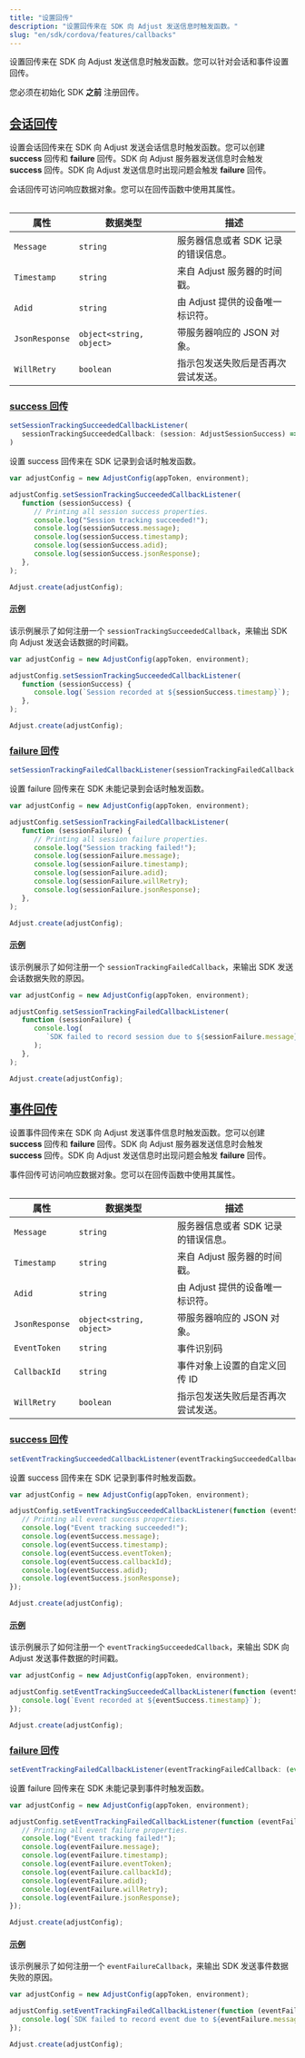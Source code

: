 ```yaml
---
title: "设置回传"
description: "设置回传来在 SDK 向 Adjust 发送信息时触发函数。"
slug: "en/sdk/cordova/features/callbacks"
---
```

设置回传来在 SDK 向 Adjust 发送信息时触发函数。您可以针对会话和事件设置回传。
<callout type="important"> 

您必须在初始化 SDK **之前** 注册回传。
</Callout> 

[会话回传](session-callbacks)
-------------------------

设置会话回传来在 SDK 向 Adjust 发送会话信息时触发函数。您可以创建 **success** 回传和 **failure** 回传。SDK 向 Adjust 服务器发送信息时会触发 **success** 回传。SDK 向 Adjust 发送信息时出现问题会触发 **failure** 回传。

会话回传可访问响应数据对象。您可以在回传函数中使用其属性。
<table autoWidth="1,2,3"> 

|       属性       |           数据类型           |          描述          |
|----------------|--------------------------|----------------------|
| `Message`      | `string`                 | 服务器信息或者 SDK 记录的错误信息。 |
| `Timestamp`    | `string`                 | 来自 Adjust 服务器的时间戳。   |
| `Adid`         | `string`                 | 由 Adjust 提供的设备唯一标识符。 |
| `JsonResponse` | `object<string, object>` | 带服务器响应的 JSON 对象。     |
| `WillRetry`    | `boolean`                | 指示包发送失败后是否再次尝试发送。    |

</Table> 

### [success 回传](success-callbacks)

<codeblock title="方法签名"> 

```js
setSessionTrackingSucceededCallbackListener(
   sessionTrackingSucceededCallback: (session: AdjustSessionSuccess) => void
)
```

</CodeBlock> 

设置 success 回传来在 SDK 记录到会话时触发函数。

```js
var adjustConfig = new AdjustConfig(appToken, environment);

adjustConfig.setSessionTrackingSucceededCallbackListener(
   function (sessionSuccess) {
      // Printing all session success properties.
      console.log("Session tracking succeeded!");
      console.log(sessionSuccess.message);
      console.log(sessionSuccess.timestamp);
      console.log(sessionSuccess.adid);
      console.log(sessionSuccess.jsonResponse);
   },
);

Adjust.create(adjustConfig);
```

#### [示例](example)

该示例展示了如何注册一个 `sessionTrackingSucceededCallback`，来输出 SDK 向 Adjust 发送会话数据的时间戳。

```js
var adjustConfig = new AdjustConfig(appToken, environment);

adjustConfig.setSessionTrackingSucceededCallbackListener(
   function (sessionSuccess) {
      console.log(`Session recorded at ${sessionSuccess.timestamp}`);
   },
);

Adjust.create(adjustConfig);
```

### [failure 回传](failure-callbacks)

<codeblock title="方法签名"> 

```js
setSessionTrackingFailedCallbackListener(sessionTrackingFailedCallback: (session: AdjustSessionFailure) => void)
```

</CodeBlock> 

设置 failure 回传来在 SDK 未能记录到会话时触发函数。

```js
var adjustConfig = new AdjustConfig(appToken, environment);

adjustConfig.setSessionTrackingFailedCallbackListener(
   function (sessionFailure) {
      // Printing all session failure properties.
      console.log("Session tracking failed!");
      console.log(sessionFailure.message);
      console.log(sessionFailure.timestamp);
      console.log(sessionFailure.adid);
      console.log(sessionFailure.willRetry);
      console.log(sessionFailure.jsonResponse);
   },
);

Adjust.create(adjustConfig);
```

#### [示例](example)

该示例展示了如何注册一个 `sessionTrackingFailedCallback`，来输出 SDK 发送会话数据失败的原因。

```js
var adjustConfig = new AdjustConfig(appToken, environment);

adjustConfig.setSessionTrackingFailedCallbackListener(
   function (sessionFailure) {
      console.log(
         `SDK failed to record session due to ${sessionFailure.message}`,
      );
   },
);

Adjust.create(adjustConfig);
```

[事件回传](event-callbacks)
-----------------------

设置事件回传来在 SDK 向 Adjust 发送事件信息时触发函数。您可以创建 **success** 回传和 **failure** 回传。SDK 向 Adjust 服务器发送信息时会触发 **success** 回传。SDK 向 Adjust 发送信息时出现问题会触发 **failure** 回传。

事件回传可访问响应数据对象。您可以在回传函数中使用其属性。
<table autoWidth="1,2,3"> 

|       属性       |           数据类型           |          描述          |
|----------------|--------------------------|----------------------|
| `Message`      | `string`                 | 服务器信息或者 SDK 记录的错误信息。 |
| `Timestamp`    | `string`                 | 来自 Adjust 服务器的时间戳。   |
| `Adid`         | `string`                 | 由 Adjust 提供的设备唯一标识符。 |
| `JsonResponse` | `object<string, object>` | 带服务器响应的 JSON 对象。     |
| `EventToken`   | `string`                 | 事件识别码                |
| `CallbackId`   | `string`                 | 事件对象上设置的自定义回传 ID     |
| `WillRetry`    | `boolean`                | 指示包发送失败后是否再次尝试发送。    |

</Table> 

### [success 回传](success-callbacks)

<codeblock title="方法签名"> 

```js
setEventTrackingSucceededCallbackListener(eventTrackingSucceededCallback: (event: AdjustEventSuccess) => void)
```

</CodeBlock> 

设置 success 回传来在 SDK 记录到事件时触发函数。

```js
var adjustConfig = new AdjustConfig(appToken, environment);

adjustConfig.setEventTrackingSucceededCallbackListener(function (eventSuccess) {
   // Printing all event success properties.
   console.log("Event tracking succeeded!");
   console.log(eventSuccess.message);
   console.log(eventSuccess.timestamp);
   console.log(eventSuccess.eventToken);
   console.log(eventSuccess.callbackId);
   console.log(eventSuccess.adid);
   console.log(eventSuccess.jsonResponse);
});

Adjust.create(adjustConfig);
```

#### [示例](example)

该示例展示了如何注册一个 `eventTrackingSucceededCallback`，来输出 SDK 向 Adjust 发送事件数据的时间戳。

```js
var adjustConfig = new AdjustConfig(appToken, environment);

adjustConfig.setEventTrackingSucceededCallbackListener(function (eventSuccess) {
   console.log(`Event recorded at ${eventSuccess.timestamp}`);
});

Adjust.create(adjustConfig);
```

### [failure 回传](failure-callbacks)

<codeblock title="方法签名"> 

```js
setEventTrackingFailedCallbackListener(eventTrackingFailedCallback: (event: AdjustEventFailure) => void)
```

</CodeBlock> 

设置 failure 回传来在 SDK 未能记录到事件时触发函数。

```js
var adjustConfig = new AdjustConfig(appToken, environment);

adjustConfig.setEventTrackingFailedCallbackListener(function (eventFailure) {
   // Printing all event failure properties.
   console.log("Event tracking failed!");
   console.log(eventFailure.message);
   console.log(eventFailure.timestamp);
   console.log(eventFailure.eventToken);
   console.log(eventFailure.callbackId);
   console.log(eventFailure.adid);
   console.log(eventFailure.willRetry);
   console.log(eventFailure.jsonResponse);
});

Adjust.create(adjustConfig);
```

#### [示例](example)

该示例展示了如何注册一个 `eventFailureCallback`，来输出 SDK 发送事件数据失败的原因。

```js
var adjustConfig = new AdjustConfig(appToken, environment);

adjustConfig.setEventTrackingFailedCallbackListener(function (eventFailure) {
   console.log(`SDK failed to record event due to ${eventFailure.message}`);
});

Adjust.create(adjustConfig);
```

